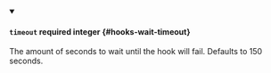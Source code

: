 
<details className="config-field" data-expandable="false" open>
<summary>

#### `timeout` <span className="config-field-required" data-required="false">required</span> <span className="config-field-type">integer</span> <span className="config-field-default"></span> <span className="config-field-enum"></span> {#hooks-wait-timeout}

The amount of seconds to wait until the hook will fail. Defaults to 150 seconds.

</summary>



</details>
